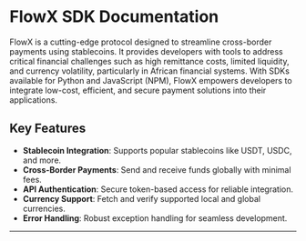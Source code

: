 # FlowX SDK Documentation

FlowX is a cutting-edge protocol designed to streamline cross-border payments using stablecoins. It provides developers with tools to address critical financial challenges such as high remittance costs, limited liquidity, and currency volatility, particularly in African financial systems. With SDKs available for Python and JavaScript (NPM), FlowX empowers developers to integrate low-cost, efficient, and secure payment solutions into their applications.

## Key Features

- **Stablecoin Integration**: Supports popular stablecoins like USDT, USDC, and more.
- **Cross-Border Payments**: Send and receive funds globally with minimal fees.
- **API Authentication**: Secure token-based access for reliable integration.
- **Currency Support**: Fetch and verify supported local and global currencies.
- **Error Handling**: Robust exception handling for seamless development.

---


